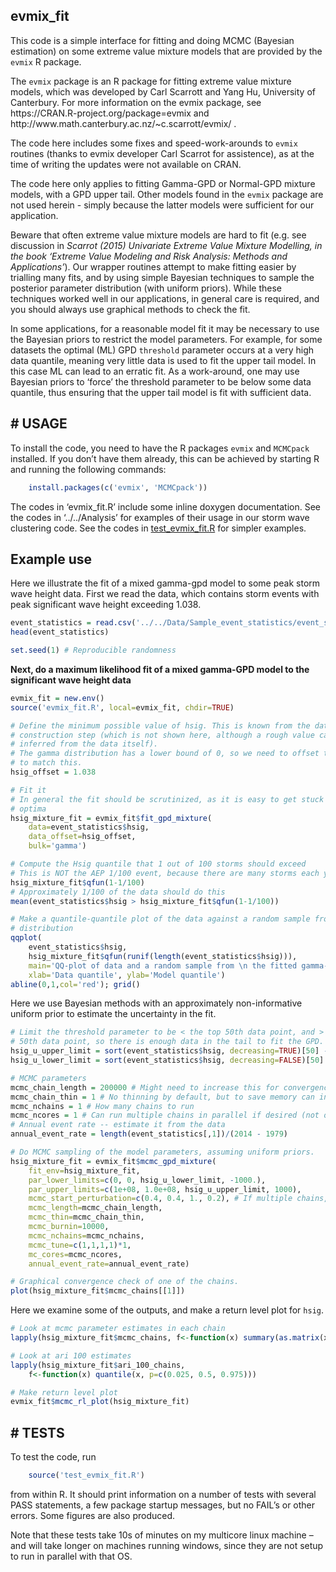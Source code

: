 **evmix_fit**
-------------

This code is a simple interface for fitting and doing MCMC (Bayesian
estimation) on some extreme value mixture models that are provided by the
`evmix` R package. 

The `evmix` package is an R package for fitting extreme value mixture models,
which was developed by Carl Scarrott and Yang Hu, University of Canterbury. For
more information on the evmix package, see
https://CRAN.R-project.org/package=evmix and
http://www.math.canterbury.ac.nz/~c.scarrott/evmix/ .

The code here includes some fixes and speed-work-arounds to `evmix` routines
(thanks to evmix developer Carl Scarrot for assistence), as at the time of
writing the updates were not available on CRAN.

The code here only applies to fitting Gamma-GPD or Normal-GPD mixture models,
with a GPD upper tail. Other models found in the `evmix` package are not used
herein - simply because the latter models were sufficient for our application.

Beware that often extreme value mixture models are hard to fit (e.g. see
discussion in *Scarrot (2015) Univariate Extreme Value Mixture Modelling, in
the book 'Extreme Value Modeling and Risk Analysis: Methods and
Applications'*). Our wrapper routines attempt to make fitting easier by
trialling many fits, and by using simple Bayesian techniques to sample the
posterior parameter distribution (with uniform priors). While these techniques
worked well in our applications, in general care is required, and you should always
use graphical methods to check the fit.

In some applications, for a reasonable model fit it may be necessary to use
the Bayesian priors to restrict the model parameters. For example, for some
datasets the optimal (ML) GPD `threshold` parameter occurs at a very high data
quantile, meaning very little data is used to fit the upper tail model. In this
case ML can lead to an erratic fit. As a work-around, one may use Bayesian
priors to 'force' the threshold parameter to be below some data quantile, thus
ensuring that the upper tail model is fit with sufficient data. 


# **USAGE**
-----------

To install the code, you need to have the R packages `evmix` and `MCMCpack` installed.
If you don't have them already, this can be achieved by starting R and running
the following commands:
```r
    install.packages(c('evmix', 'MCMCpack'))
```

The codes in 'evmix_fit.R' include some inline doxygen documentation. See the
codes in '../../Analysis' for examples of their usage in our storm wave
clustering code. See the codes in [test_evmix_fit.R](test_evmix_fit.R) for
simpler examples.


## **Example use**

Here we illustrate the fit of a mixed gamma-gpd model to some peak storm wave
height data. First we read the data, which contains storm events with peak significant
wave height exceeding 1.038.
```r
event_statistics = read.csv('../../Data/Sample_event_statistics/event_statistics_out.csv')
head(event_statistics)

set.seed(1) # Reproducible randomness
```

**Next, do a maximum likelihood fit of a mixed gamma-GPD model to the
significant wave height data**
```r
evmix_fit = new.env()
source('evmix_fit.R', local=evmix_fit, chdir=TRUE)

# Define the minimum possible value of hsig. This is known from the data
# construction step (which is not shown here, although a rough value can be
# inferred from the data itself). 
# The gamma distribution has a lower bound of 0, so we need to offset the data
# to match this. 
hsig_offset = 1.038

# Fit it
# In general the fit should be scrutinized, as it is easy to get stuck in local
# optima
hsig_mixture_fit = evmix_fit$fit_gpd_mixture(
    data=event_statistics$hsig, 
    data_offset=hsig_offset, 
    bulk='gamma')

# Compute the Hsig quantile that 1 out of 100 storms should exceed
# This is NOT the AEP 1/100 event, because there are many storms each year.
hsig_mixture_fit$qfun(1-1/100)
# Approximately 1/100 of the data should do this
mean(event_statistics$hsig > hsig_mixture_fit$qfun(1-1/100))

# Make a quantile-quantile plot of the data against a random sample from the
# distribution
qqplot(
    event_statistics$hsig, 
    hsig_mixture_fit$qfun(runif(length(event_statistics$hsig))),
    main='QQ-plot of data and a random sample from \n the fitted gamma-GPD model',
    xlab='Data quantile', ylab='Model quantile')
abline(0,1,col='red'); grid()
```

Here we use Bayesian methods with an approximately non-informative uniform
prior to estimate the uncertainty in the fit.
```r

# Limit the threshold parameter to be < the top 50th data point, and > bottom
# 50th data point, so there is enough data in the tail to fit the GPD.
hsig_u_upper_limit = sort(event_statistics$hsig, decreasing=TRUE)[50] - hsig_offset
hsig_u_lower_limit = sort(event_statistics$hsig, decreasing=FALSE)[50] - hsig_offset

# MCMC parameters
mcmc_chain_length = 200000 # Might need to increase this for convergence
mcmc_chain_thin = 1 # No thinning by default, but to save memory can increase this
mcmc_nchains = 1 # How many chains to run
mcmc_ncores = 1 # Can run multiple chains in parallel if desired (not on windows)
# Annual event rate -- estimate it from the data
annual_event_rate = length(event_statistics[,1])/(2014 - 1979)

# Do MCMC sampling of the model parameters, assuming uniform priors.
hsig_mixture_fit = evmix_fit$mcmc_gpd_mixture(
    fit_env=hsig_mixture_fit, 
    par_lower_limits=c(0, 0, hsig_u_lower_limit, -1000.), 
    par_upper_limits=c(1e+08, 1.0e+08, hsig_u_upper_limit, 1000),
    mcmc_start_perturbation=c(0.4, 0.4, 1., 0.2), # If multiple chains, randomly perturb their starting values
    mcmc_length=mcmc_chain_length,
    mcmc_thin=mcmc_chain_thin,
    mcmc_burnin=10000,
    mcmc_nchains=mcmc_nchains,
    mcmc_tune=c(1,1,1,1)*1,
    mc_cores=mcmc_ncores,
    annual_event_rate=annual_event_rate)

# Graphical convergence check of one of the chains. 
plot(hsig_mixture_fit$mcmc_chains[[1]])

```

Here we examine some of the outputs, and make a return level plot for `hsig`.
```r
# Look at mcmc parameter estimates in each chain
lapply(hsig_mixture_fit$mcmc_chains, f<-function(x) summary(as.matrix(x)))

# Look at ari 100 estimates
lapply(hsig_mixture_fit$ari_100_chains, 
    f<-function(x) quantile(x, p=c(0.025, 0.5, 0.975)))

# Make return level plot
evmix_fit$mcmc_rl_plot(hsig_mixture_fit)
```


# **TESTS**
-----------

To test the code, run
```r
    source('test_evmix_fit.R') 
```

from within R. It should print information on a number of tests with several PASS
statements, a few package startup messages, but no FAIL's or other errors. Some
figures are also produced.

Note that these tests take 10s of minutes on my multicore linux machine --
and will take longer on machines running windows, since they are not setup to
run in parallel with that OS. 
